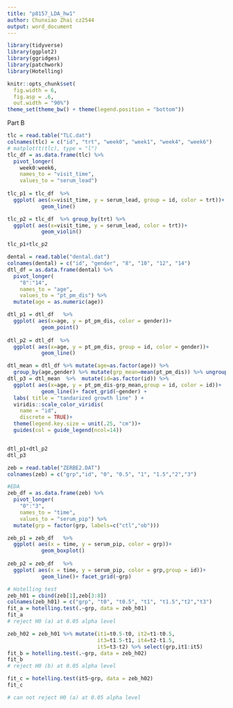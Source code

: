 ---
title: "p8157_LDA_hw1"
author: Chunxiao Zhai cz2544
output: word_document
---

```{r setup, include=FALSE}
library(tidyverse)
library(ggplot2)
library(ggridges)
library(patchwork)
library(Hotelling)

knitr::opts_chunk$set(
  fig.width = 6,
  fig.asp = .6,
  out.width = "90%")
theme_set(theme_bw() + theme(legend.position = "bottom"))
```

Part B
```{r EDA1_TLC, warning=FALSE}
tlc = read.table("TLC.dat")
colnames(tlc) = c("id", "trt", "week0", "week1", "week4", "week6")
# matplot(t(tlc), type = "l")
tlc_df = as.data.frame(tlc) %>% 
  pivot_longer(
    week0:week6,
    names_to = "visit_time", 
    values_to = "serum_lead") 
   
tlc_p1 = tlc_df  %>% 
  ggplot( aes(x=visit_time, y = serum_lead, group = id, color = trt))+
           geom_line()

tlc_p2 = tlc_df  %>% group_by(trt) %>% 
  ggplot( aes(x=visit_time, y = serum_lead, color = trt))+
           geom_violin()

tlc_p1+tlc_p2 
```

```{r EDA2_dental}
dental = read.table("dental.dat")
colnames(dental) = c("id", "gender", "8", "10", "12", "14")
dtl_df = as.data.frame(dental) %>% 
  pivot_longer(
    "8":"14",
    names_to = "age", 
    values_to = "pt_pm_dis") %>% 
  mutate(age = as.numeric(age)) 

dtl_p1 = dtl_df   %>%  
  ggplot( aes(x=age, y = pt_pm_dis, color = gender))+
           geom_point()
   
dtl_p2 = dtl_df  %>% 
  ggplot( aes(x=age, y = pt_pm_dis, group = id, color = gender))+
           geom_line()

dtl_mean = dtl_df %>% mutate(age=as.factor(age)) %>% 
  group_by(age,gender) %>% mutate(grp_mean=mean(pt_pm_dis)) %>% ungroup()
dtl_p3 = dtl_mean  %>%  mutate(id=as.factor(id)) %>% 
  ggplot( aes(x=age, y = pt_pm_dis-grp_mean,group = id, color = id))+
           geom_line()+ facet_grid(~gender) +
  labs( title = "tandarized growth line" ) + 
  viridis::scale_color_viridis(
    name = "id", 
    discrete = TRUE)+
  theme(legend.key.size = unit(.25, "cm"))+
  guides(col = guide_legend(ncol=14))


dtl_p1+dtl_p2
dtl_p3 
```

```{r EDA3_ZERBE2, message=TRUE}
zeb = read.table("ZERBE2.DAT")
colnames(zeb) = c("grp","id", "0", "0.5", "1", "1.5","2","3")

#EDA
zeb_df = as.data.frame(zeb) %>% 
  pivot_longer(
    "0":"3",
    names_to = "time", 
    values_to = "serum_pip") %>% 
  mutate(grp = factor(grp, labels=c("ctl","ob")))

zeb_p1 = zeb_df   %>%  
  ggplot( aes(x = time, y = serum_pip, color = grp))+
           geom_boxplot()
   
zeb_p2 = zeb_df   %>% 
  ggplot( aes(x = time, y = serum_pip, color = grp,group = id))+
           geom_line()+ facet_grid(~grp)

# Hotelling test
zeb_h01 = cbind(zeb[1],zeb[3:8])
colnames(zeb_h01) = c("grp", "t0", "t0.5", "t1", "t1.5","t2","t3")
fit_a = hotelling.test(.~grp, data = zeb_h01)
fit_a
# reject H0 (a) at 0.05 alpha level

zeb_h02 = zeb_h01 %>% mutate(it1=t0.5-t0, it2=t1-t0.5, 
                             it3=t1.5-t1, it4=t2-t1.5, 
                             it5=t3-t2) %>% select(grp,it1:it5)
fit_b = hotelling.test(.~grp, data = zeb_h02)
fit_b
# reject H0 (b) at 0.05 alpha level

fit_c = hotelling.test(it5~grp, data = zeb_h02)
fit_c

# can not reject H0 (a) at 0.05 alpha level
```

```{r}

```

